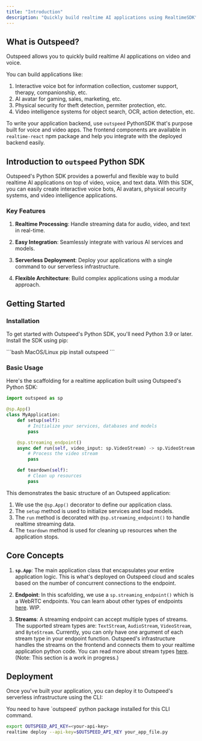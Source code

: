 ```yaml
---
title: "Introduction"
description: "Quickly build realtime AI applications using RealtimeSDK"
---
```


## What is Outspeed?

Outspeed allows you to quickly build realtime AI applications on video and voice.

You can build applications like:
1. Interactive voice bot for information collection, customer support, therapy, companionship, etc.
2. AI avatar for gaming, sales, marketing, etc.
3. Physical security for theft detection, permiter protection, etc.
4. Video intelligence systems for object search, OCR, action detection, etc.

To write your application backend, use `outspeed` PythonSDK that's purpose built for voice and video apps.
The frontend components are available in `realtime-react` npm package and help you integrate with the deployed backend easily.

## Introduction to `outspeed` Python SDK

Outspeed's Python SDK provides a powerful and flexible way to build realtime AI applications on top of video, voice, and text data. With this SDK, you can easily create interactive voice bots, AI avatars, physical security systems, and video intelligence applications.


### Key Features

1. **Realtime Processing**: Handle streaming data for audio, video, and text in real-time.

2. **Easy Integration**: Seamlessly integrate with various AI services and models.

3. **Serverless Deployment**: Deploy your applications with a single command to our serverless infrastructure.

4. **Flexible Architecture**: Build complex applications using a modular approach.


## Getting Started


### Installation


To get started with Outspeed's Python SDK, you'll need Python 3.9 or later. Install the SDK using pip:

<CodeGroup>
```bash MacOS/Linux
pip install outspeed
```
</CodeGroup>


### Basic Usage

Here's the scaffolding for a realtime application built using Outspeed's Python SDK:

```python
import outspeed as sp

@sp.App()
class MyApplication:
    def setup(self):
        # Initialize your services, databases and models
        pass

    @sp.streaming_endpoint()
    async def run(self, video_input: sp.VideoStream) -> sp.VideoStream:
        # Process the video stream
        pass

    def teardown(self):
        # Clean up resources
        pass

```


This demonstrates the basic structure of an Outspeed application:

1. We use the `@sp.App()` decorator to define our application class.
2. The `setup` method is used to initialize services and load models.
3. The `run` method is decorated with `@sp.streaming_endpoint()` to handle realtime streaming data.
4. The `teardown` method is used for cleaning up resources when the application stops.


## Core Concepts


1. **`sp.App`**: The main application class that encapsulates your entire application logic. This is what's deployed on Outspeed cloud and scales based on the number of concurrent connections
to the endpoint.

2. **Endpoint**: In this scafolding, we use a `sp.streaming_endpoint()` which is a WebRTC endpoints. You can learn about other types of endpoints [here](). WIP.

3. **Streams**: A streaming endpoint can accept multiple types of streams. The supported stream types are: `TextStream`, `AudioStream`, `VideoStream`, and `ByteStream`. Currently, you can only have one argument of each stream type in your endpoint function. Outspeed's infrastructure handles the streams on the frontend and connects them to your realtime application python code. You can read more about stream types [here](). (Note: This section is a work in progress.)

## Deployment

Once you've built your application, you can deploy it to Outspeed's serverless infrastructure using the CLI:

<Info>
You need to have `outspeed` python package installed for this CLI command.
</Info>

```bash
export OUTSPEED_API_KEY=<your-api-key>
realtime deploy --api-key=$OUTSPEED_API_KEY your_app_file.py
```